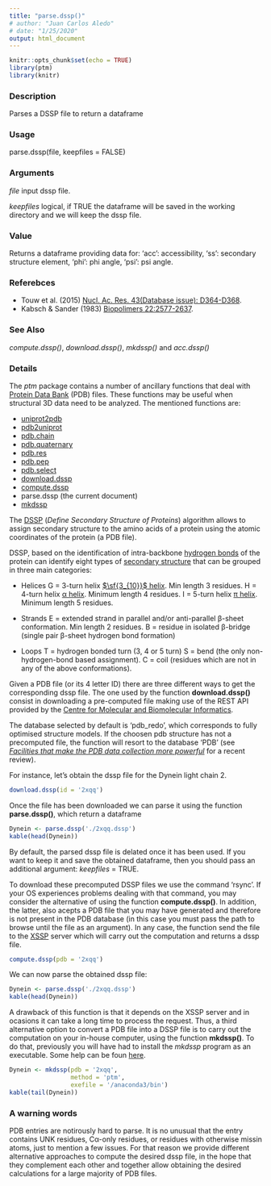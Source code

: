 ```yaml
---
title: "parse.dssp()"
# author: "Juan Carlos Aledo"
# date: "1/25/2020"
output: html_document
---
```


```r
knitr::opts_chunk$set(echo = TRUE)
library(ptm)
library(knitr)
```

### Description
Parses a DSSP file to return a dataframe

### Usage
parse.dssp(file, keepfiles = FALSE)

### Arguments
_file_ input dssp file.

_keepfiles_ logical, if TRUE the dataframe will be saved in the working directory and we will keep the dssp file.

### Value
Returns a dataframe providing data for:
'acc': accessibility, 
'ss': secondary structure element, 
'phi': phi angle,
'psi': psi angle. 

### Referebces
* Touw et al. (2015) [Nucl. Ac. Res. 43(Database issue): D364-D368](https://www.ncbi.nlm.nih.gov/pubmed/25352545).
* Kabsch & Sander (1983) [Biopolimers 22:2577-2637](https://www.ncbi.nlm.nih.gov/pubmed/6667333).

### See Also
_compute.dssp()_, _download.dssp()_, _mkdssp()_ and _acc.dssp()_

### Details

The _ptm_ package contains a number of ancillary functions that deal with [Protein Data Bank](https://www.rcsb.org/) (PDB) files. These functions may be useful when structural 3D data need to be analyzed. The mentioned functions are:

* [uniprot2pdb](./uniprot2pdb)
* [pdb2uniprot](./pdb2uniprot)
* [pdb.chain](./pdb.chain)
* [pdb.quaternary](./pdb.quaternary)
* [pdb.res](./pdb.res)
* [pdb.pep](./pdb.pep)
* [pdb.select](./pdb.select)
* [download.dssp](./download.dssp)
* [compute.dssp](./compute.dssp)
* parse.dssp (the current document)
* [mkdssp](./mkdssp)

The [DSSP](https://en.wikipedia.org/wiki/DSSP_(hydrogen_bond_estimation_algorithm)) (_Define Secondary Structure of Proteins_) algorithm allows to assign secondary structure to the amino acids of a protein using the atomic coordinates of the protein (a PDB file). 

DSSP, based on the identification of intra-backbone [hydrogen bonds](https://en.wikipedia.org/wiki/Hydrogen_bond) of the protein can identify eight types of [secondary structure](https://en.wikipedia.org/wiki/Protein_secondary_structure) that can be grouped in three main categories:

* Helices
G = 3-turn helix [$\sf{3_{10}}$ helix](https://en.wikipedia.org/wiki/310_helix). Min length 3 residues.
H = 4-turn helix [α helix](https://en.wikipedia.org/wiki/Alpha_helix). Minimum length 4 residues.
I = 5-turn helix [π helix](https://en.wikipedia.org/wiki/Pi_helix). Minimum length 5 residues.

* Strands
E = extended strand in parallel and/or anti-parallel β-sheet conformation. Min length 2 residues.
B = residue in isolated β-bridge (single pair β-sheet hydrogen bond formation)

* Loops
T = hydrogen bonded turn (3, 4 or 5 turn)
S = bend (the only non-hydrogen-bond based assignment).
C = coil (residues which are not in any of the above conformations).


Given a PDB file (or its 4 letter ID) there are three different ways to get the corresponding dssp file. The one used by the function **download.dssp()** consist in downloading a pre-computed file making use of the REST API provided by the [Centre for Molecular and Biomolecular Informatics](https://www.linkedin.com/company/centre-for-molecular-and-biomolecular-informatics/about/).

The database selected by default is 'pdb_redo', which corresponds to fully optimised structure models. If the choosen pdb structure has not a precomputed file, the function will resort to the database 'PDB' (see [_Facilities that make the PDB data collection more powerful_](https://www.ncbi.nlm.nih.gov/pubmed/31724231) for a recent review). 

For instance, let's obtain the dssp file for the Dynein light chain 2.

```r
download.dssp(id = '2xqq')
```

Once the file has been downloaded we can parse it using the function **parse.dssp()**, which return a dataframe

```r
Dynein <- parse.dssp('./2xqq.dssp')
kable(head(Dynein))
```
By default, the parsed dssp file is delated once it has been used. If you want to keep it and save the obtained dataframe, then you should pass an additional argument: _keepfiles_ = TRUE.

To download these precomputed DSSP files we use the command 'rsync'. If your OS experiences problems dealing with that command, you may consider the alternative of using the function **compute.dssp()**. In addition, the latter, also acepts a PDB file that you may have generated and therefore is not present in the PDB database (in this case you must pass the path to browse until the file as an argument). In any case, the function send the file to the [XSSP](https://www3.cmbi.umcn.nl/xssp/) server which will carry out the computation and returns a dssp file.

```r
compute.dssp(pdb = '2xqq')
```
We can now parse the obtained dssp file:

```r
Dynein <- parse.dssp('./2xqq.dssp')
kable(head(Dynein))
```

A drawback of this function is that it depends on the XSSP server and in ocasions it can take a long time to process the request. Thus, a third alternative option to convert a PDB file into a DSSP file is to carry out the computation on your in-house computer, using the function **mkdssp()**. To do that, previously you will have had to install the _mkdssp_ program as an executable. Some help can be foun [here](./installing).

```r
Dynein <- mkdssp(pdb = '2xqq',
                 method = 'ptm',
                 exefile = '/anaconda3/bin')
kable(tail(Dynein))
```

### A warning words

PDB entries are notirously hard to parse. It is no unusual that the entry contains UNK residues, Cα-only residues, or residues with otherwise missin atoms, just to mention a few issues. For that reason we provide different alternative approaches to compute the desired dssp file, in the hope that they complement each other and together allow obtaining the desired calculations for a large majority of PDB files.


